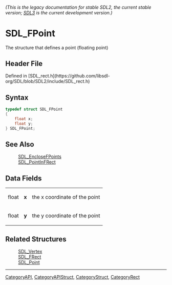 ====== (This is the legacy documentation for stable SDL2, the current stable version; [https://wiki.libsdl.org/SDL3/ SDL3] is the current development version.) ======
= SDL_FPoint =

The structure that defines a point (floating point)

== Header File ==

Defined in [SDL_rect.h](https://github.com/libsdl-org/SDL/blob/SDL2/include/SDL_rect.h)

== Syntax ==

<syntaxhighlight lang='c'>
typedef struct SDL_FPoint
{
    float x;
    float y;
} SDL_FPoint;</syntaxhighlight>

== See Also ==

:[[SDL_EncloseFPoints]]
:[[SDL_PointInFRect]]


== Data Fields ==

{|
|float
|'''x'''
|the x coordinate of the point
|-
|float
|'''y'''
|the y coordinate of the point
|}

== Related Structures ==

:[[SDL_Vertex]]
:[[SDL_FRect]]
:[[SDL_Point]]

----
[[CategoryAPI]], [[CategoryAPIStruct]], [[CategoryStruct]], [[CategoryRect]]


